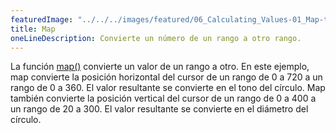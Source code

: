 ---
featuredImage: "../../../images/featured/06_Calculating_Values-01_Map-thumbnail.png"
title: Map
oneLineDescription: Convierte un número de un rango a otro rango.
---

La función <a href="/reference/#/p5/map/" target="_blank">map()</a> 
convierte un valor de un rango a otro. En este ejemplo, map convierte la posición 
horizontal del cursor de un rango de 0 a 720 a un rango de 0 a 360. El valor 
resultante se convierte en el tono del círculo. Map también convierte 
la posición vertical del cursor de un rango de 0 a 400 a un rango de 20 a 300. 
El valor resultante se convierte en el diámetro del círculo.